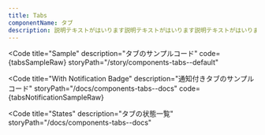 ```yaml
---
title: Tabs
componentName: タブ
description: 説明テキストがはいります説明テキストがはいります説明テキストがはいります説明テキストがはいります説明テキストがはいります説明テキストがはいります説明テキストがはいります説明テキストがはいります
---
```



<Code
  title="Sample"
  description="タブのサンプルコード"
  code={tabsSampleRaw}
  storyPath="/story/components-tabs--default"
>
  <TabsSample client:load />
</Code>

<Code
  title="With Notification Badge"
  description="通知付きタブのサンプルコード"
  storyPath="/docs/components-tabs--docs"
  code={tabsNotificationSampleRaw}
>
  <TabsNotificationSample client:load />
</Code>

<Code
  title="States"
  description="タブの状態一覧"
  storyPath="/docs/components-tabs--docs"
>
  <StateSample client:load />
</Code>
